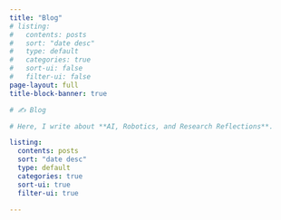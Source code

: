 ```yaml
---
title: "Blog"
# listing:
#   contents: posts
#   sort: "date desc"
#   type: default
#   categories: true
#   sort-ui: false
#   filter-ui: false
page-layout: full
title-block-banner: true

# ✍️ Blog

# Here, I write about **AI, Robotics, and Research Reflections**.

listing:
  contents: posts
  sort: "date desc"
  type: default
  categories: true
  sort-ui: true
  filter-ui: true

---
```




